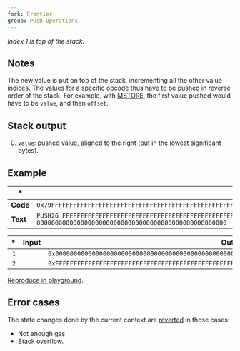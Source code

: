 ```yaml
---
fork: Frontier
group: Push Operations
---
```


*Index 1 is top of the stack.*

## Notes

The new value is put on top of the stack, incrementing all the other value indices. The values for a specific opcode thus have to be pushed in reverse order of the stack. For example, with [MSTORE](/#52), the first value pushed would have to be `value`, and then `offset`.

## Stack output

0. `value`: pushed value, aligned to the right (put in the lowest significant bytes).

## Example

| * | * |
|---|---|
| **Code** | `0x79FFFFFFFFFFFFFFFFFFFFFFFFFFFFFFFFFFFFFFFFFFFFFFFFFFFF790000000000000000000000000000000000000000000000000000` |
| **Text** | `PUSH26 FFFFFFFFFFFFFFFFFFFFFFFFFFFFFFFFFFFFFFFFFFFFFFFFFFFF PUSH26 0000000000000000000000000000000000000000000000000000` |

| * | Input | Output |
|--:|------:|-------:|
| `1` | | `0x0000000000000000000000000000000000000000000000000000` |
| `2` | | `0xFFFFFFFFFFFFFFFFFFFFFFFFFFFFFFFFFFFFFFFFFFFFFFFFFFFF` |

[Reproduce in playground](/?unit=Wei&codeType=Mnemonic&code='zxyyyy~%5Cnz'~FFFFzPUSH26%200y~~~%01yz~_).

## Error cases

The state changes done by the current context are [reverted](#FD) in those cases:
- Not enough gas.
- Stack overflow.
